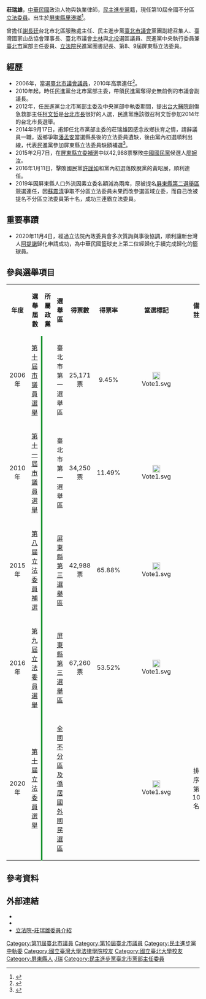 
{{Infobox Officeholder
| name = 莊瑞雄<br/><small>Chuang, Jui-Hsiung</small>
| image = 莊瑞雄立委.jpg
| imagesize = 200px
| order= {{ROC}}第8-10屆[[立法委員|立法委員]]
| term_start= 2015年2月16日
| term_end= 
| constituency= {{List collapsed|title=[[屏東縣第三選舉區_(立法委員)|屏東縣第三選舉區]]|1=（[[新園鄉_(台灣)|新園鄉]]、[[崁頂鄉|崁頂鄉]]、[[南州鄉|南州鄉]]、[[新埤鄉|新埤鄉]]、[[來義鄉|來義鄉]]、[[東港鎮_(臺灣)|東港鎮]]、[[林邊鄉|林邊鄉]]、[[佳冬鄉|佳冬鄉]]、[[枋寮鄉|枋寮鄉]]、[[春日鄉|春日鄉]]、[[枋山鄉|枋山鄉]]、[[獅子鄉_(台灣)|獅子鄉]]、[[牡丹鄉|牡丹鄉]]、[[車城鄉_(臺灣)|車城鄉]]、[[滿州鄉|滿州鄉]]、[[恆春鎮|恆春鎮]]、[[琉球鄉|琉球鄉]]）}}（第8-9屆）<br>[[全國不分區及僑居國外國民立法委員選舉區|全國不分區及僑居國外國民立法委員選舉區]] <br>（第10屆）
| majority={{List collapsed|title=單一選區|42,988(65.88%)（第8屆補選）<br>67,260(53.52%)（第9屆）}}
| office2 = [[臺北市議會|臺北市議會]]第10-11屆[[臺北市議員|議員]]
| term_start2 = 2006年12月25日
| term_end2 = 2014年9月17日
| constituency2 = 第一選舉區（[[士林區|士林區]]、[[北投區|北投區]]）
| sex = 男
| birth_date = {{birth_date_and_age|1963|4|20}}
| nationality = {{ROC}}
| birth_place = {{TWN-ROC}}[[屏東縣|屏東縣]][[里港鄉|里港鄉]]
| death_date =
| death_place =
| Native place = 
| party = {{Dpp}}
| parents = 
| relatives = 
| spouse =
| children = 
| profession = 
| website = 
| educate =
*國立臺灣大學生物產業傳播暨發展學系博士
*國立臺北大學企業管理學系研究所碩士<br><span style="color: blue;"></span>
*國立臺灣大學農業經濟學系研究所碩士<br><span style="color: blue;"></span>
*國立臺灣大學法律系學士<br><span style="color: blue;"></span>
*前鎮高中(肄業)<br><span style="color: blue;"></span>
*玉井國中<br><span style="color: blue;"></span>
*土庫國小<br><span style="color: blue;"></span>
| past=
*謝長廷台北市北區服務處主任
*中央選舉委員會巡迴監察員
*民進黨台北市議會黨團副總召集人
*第十屆台北市議員<br><span style="color: blue;">(2006年12月25日-2010年12月24日)</span>
*第十一屆台北市議員<br><span style="color: blue;">(2010年12月25日-2014年9月17日)</span>
*民進黨發言人<br><span style="color: blue;">(2011年7月1日-2012年1月31日)</span>
*民進黨地方黨部主委聯誼會總會長
*第十三、十四屆民主進步黨台北市黨部主任委員
*第十三屆民主進步黨中央執行委員會委員
*蔡英文競選連任辦公室副總幹事兼發言人<br><span style="color: blue;">(2019年11月15日-2020年1月11日)</span>
*民主進步黨當然中央常務委員
*立法院民進黨團書記長
*立法院（第8屆）委員<br><span style="color: blue;">（2015年2月16日-2016年1月31日）</span>
*立法院（第9屆）委員<br><span style="color: blue;">（2016年2月1日-2020年1月31日）</span>
*立法院（第10屆）委員<br><span style="color: blue;">（2020年2月1日-2024年1月31日）</span>
*綠色和平電台主持人
*台灣國家山岳協會理事長
*台北市[[文湖線|文湖線]]調查專案小組成員
*[[台灣教授協會|台灣教授協會]]義務律師
*中華民國籃球協會第13屆顧問
*執業律師
}}

'''莊瑞雄'''{{BD|1963年|4月20日|catIdx=c莊}}，[[中華民國|中華民國]]政治人物與執業律師，[[民主進步黨|民主進步黨]]籍，現任第10屆全國不分區[[立法委員|立法委員]]。出生於[[屏東縣|屏東縣]][[里港鄉|里港鄉]]<ref>{{cite news |title=全國不分區立委 |url=https://election.ltn.com.tw/2020/legislator/candidates/All/312 |accessdate=2020-01-19 |work=自由時報}}</ref>。

曾擔任[[謝長廷|謝長廷]]台北市北區服務處主任、民主進步黨[[臺北市議會|臺北市議會]]黨團副總召集人、臺灣國家山岳協會理事長、臺北市議會[[士林區|士林]]與[[北投區|北投]]選區議員、民進黨中央執行委員兼[[臺北市|臺北市]]黨部主任委員、[[立法院|立法院]]民進黨團書記長、第8、9屆屏東縣立法委員。

== 經歷 ==
* 2006年，當選[[臺北市議會|臺北市議會]][[議員|議員]]，2010年高票連任<ref>{{cite news |title=99年直轄市議員選舉（區域） 候選人得票數 |url=https://db.cec.gov.tw/histQuery.jsp?voteCode=20101101T1B2&qryType=ctks |accessdate=2020-01-19 |work=中央選舉委員會}}</ref>。
* 2010年起，時任民進黨台北市黨部主委，帶領民進黨奪得史無前例的市議會副議長。
* 2012年，任民進黨台北市黨部主委及中央黨部中執委期間，提出[[台大醫院|台大醫院]]創傷急救部主任[[柯文哲|柯文哲]]是[[台北市長|台北市長]]很好的人選，民進黨應該徵召柯文哲參加2014年的台北市長選舉。
* 2014年9月17日，甫卸任北市黨部主委的莊瑞雄因感念故鄉扶育之情，請辭議員一職，返鄉爭取[[潘孟安|潘孟安]]當選縣長後的立法委員遺缺，後由黨內初選順利出線，代表民進黨參加屏東縣立法委員缺額補選<ref>{{cite news |title=莊瑞雄辭去台北市議員 要回屏東打拚 |url=https://news.ltn.com.tw/news/politics/breakingnews/1108802 |accessdate=2020-01-19 |work=自由時報 |date=2014-09-17}}</ref>。
* 2015年2月7日，在[[2015年屏東縣第三選舉區立法委員缺額補選|屏東縣立委補選]]中以42,988票擊敗[[中國國民黨|中國國民黨]]候選人[[廖婉汝|廖婉汝]]。
* 2016年1月11日，擊敗國民黨[[許謹如|許謹如]]和黨內初選落敗脫黨的黃昭展，順利連任。
* 2019年因屏東縣人口外流因素立委名額減為兩席，原被提名[[屏東縣第二選舉區|屏東縣第二選舉區]]競選連任，因[[蘇震清|蘇震清]]爭取不分區立法委員未果而改參選區域立委，而自己改被提名不分區立法委員第十名，成功三連霸立法委員。

==重要事蹟==
*2020年11月4日，經過立法院內政委員會多次質詢與事後協調，順利讓新台灣人[[阿提諾|阿提諾]]歸化申請成功，為中華民國籃球史上第二位經歸化手續完成歸化的籃球員。

==參與選舉項目==
{| class="wikitable"
|align="center"|'''年度'''
|align="center"|'''選舉屆數'''
|align="center"|'''所屬政黨'''
|align="center"|'''選舉區'''
|align="center"|'''得票數'''
|align="center"|'''得票率'''
|align="center"|'''當選標記'''
|align="center"|'''備註'''
|-
|rowspan=1 align="center"|2006年
|rowspan=1 align="center"|[[2006年中華民國直轄市市長暨市議員選舉|第十屆市議員選舉]]
|style="border-left:4px solid #1B9431;"align="center"|{{DPP}}
|align="center"|臺北市第一選舉區
|align="center"|25,171票
|align="center"|9.45%
|align="center"|[[File:Vote1.svg|20px]]
|
|-
|rowspan=1 align="center"|2010年
|rowspan=1 align="center"|[[2010年中華民國直轄市市長暨市議員選舉|第十一屆市議員選舉]]
|style="border-left:4px solid #1B9431;"align="center"|{{DPP}}
|align="center"|臺北市第一選舉區
|align="center"|34,250票
|align="center"|11.49%
|align="center"|[[File:Vote1.svg|20px]]
|
|-
|rowspan=1 align="center"|2015年
|rowspan=1 align="center"|[[2015年屏東縣第三選舉區立法委員缺額補選|第八屆立法委員補選]]
|style="border-left:4px solid #1B9431;"align="center"|{{DPP}}
|align="center"|[[屏東縣第三選舉區|屏東縣第三選舉區]]
|align="center"|42,988票
|align="center"|65.88%
|align="center"|[[File:Vote1.svg|20px]]
|
|-
|rowspan=1 align="center"|2016年
|rowspan=1 align="center"|[[2016年中華民國立法委員選舉|第九屆立法委員選舉]]
|style="border-left:4px solid #1B9431;"align="center"|{{DPP}}
|align="center"|[[屏東縣第三選舉區|屏東縣第三選舉區]]
|align="center"|67,260票
|align="center"|53.52%
|align="center"|[[File:Vote1.svg|20px]]
|
|-
|rowspan=1 align="center"|2020年
|rowspan=1 align="center"|[[2020年中華民國立法委員選舉|第十屆立法委員選舉]]
|style="border-left:4px solid #1B9431;"align="center"|{{DPP}}
|align="center"|[[全國不分區及僑居國外國民選區|全國不分區及僑居國外國民選區]]
|{{N/a}}
|{{N/a}}
|align="center"|[[File:Vote1.svg|20px]]
|align="center"|排序第10名
|}

==參考資料==
{{Reflist}}

==外部連結==
{{commons cat|Chuang, Jui-Hsiung}}
*{{facebook|dpp.ptbear|莊瑞雄}}
*{{instagram|chuangjuihsiung|莊瑞雄}}
*[https://www.ly.gov.tw/Pages/List.aspx?nodeid=1863 立法院-莊瑞雄委員介紹]

{{第11屆臺北市議員}} 
{{第10屆臺北市議員}}
{{中華民國第八屆立法委員}}
{{中華民國第九屆立法委員}}
{{中華民國第十屆立法委員}}

{{DEFAULTSORT:Chuang莊}}
[[Category:第11屆臺北市議員|Category:第11屆臺北市議員]]
[[Category:第10屆臺北市議員|Category:第10屆臺北市議員]]
[[Category:民主進步黨中執委|Category:民主進步黨中執委]]
[[Category:國立臺灣大學法律學院校友|Category:國立臺灣大學法律學院校友]]
[[Category:國立臺北大學校友|Category:國立臺北大學校友]]
[[Category:屏東縣人|Category:屏東縣人]]
[[Category:莊姓|J瑞]]
[[Category:民主進步黨臺北市黨部主任委員|Category:民主進步黨臺北市黨部主任委員]]